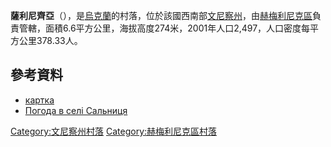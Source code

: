 {{coord|49|44|11|N|28|1|4|E|scale:30000|display=title}}

'''薩利尼齊亞'''（{{lang-uk|Сальниця}}），是[[烏克蘭|烏克蘭]]的村落，位於該國西南部[[文尼察州|文尼察州]]，由[[赫梅利尼克區|赫梅利尼克區]]負責管轄，面積6.6平方公里，海拔高度274米，2001年人口2,497，人口密度每平方公里378.33人。

==參考資料==
*[http://gska2.rada.gov.ua/pls/z7502/A005?rdat1=12.01.2010&rf7571=3279 картка]{{dead link|date=2018年4月 |bot=InternetArchiveBot |fix-attempted=yes }}
* [http://weather.in.ua/ua/vinnickaja/23223 Погода в селі Сальниця] {{Wayback|url=http://weather.in.ua/ua/vinnickaja/23223 |date=20111220055002 }}

[[Category:文尼察州村落|Category:文尼察州村落]]
[[Category:赫梅利尼克區村落|Category:赫梅利尼克區村落]]


{{Vinnytsia-geo-stub}}